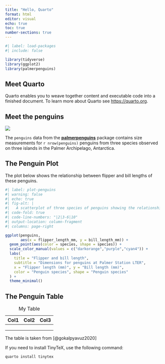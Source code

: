 ```yaml
---
title: "Hello, Quarto"
format: html
editor: visual
echo: true
toc: true
number-sections: true
---
```


```r
#| label: load-packages
#| include: false

library(tidyverse)
library(ggplot2)
library(palmerpenguins)
```

## Meet Quarto

Quarto enables you to weave together content and executable code into a finished document. To learn more about Quarto see <https://quarto.org>.

## Meet the penguins

![](https://raw.githubusercontent.com/quarto-dev/quarto-web/main/docs/get-started/hello/rstudio/lter_penguins.png)

The `penguins` data from the [**palmerpenguins**](https://allisonhorst.github.io/palmerpenguins "palmerpenguins R package") package contains size measurements for `r nrow(penguins)` penguins from three species observed on three islands in the Palmer Archipelago, Antarctica.

## The Penguin Plot

The plot below shows the relationship between flipper and bill lengths of these penguins.

```r
#| label: plot-penguins
#| warning: false
#| echo: true
#| fig-alt: |
#|   A scatterplot of three species of penguins showing the relationship between
#| code-fold: true
#| code-line-numbers: "|2|3-6|10"
#| output-location: column-fragment
#| columns: page-right

ggplot(penguins, 
       aes(x = flipper_length_mm, y = bill_length_mm)) +
  geom_point(aes(color = species, shape = species)) +
  scale_color_manual(values = c("darkorange","purple","cyan4")) +
  labs(
    title = "Flipper and bill length",
    subtitle = "Dimensions for penguins at Palmer Station LTER",
    x = "Flipper length (mm)", y = "Bill length (mm)",
    color = "Penguin species", shape = "Penguin species"
  ) +
  theme_minimal()
```

## The Penguin Table

| Col1 | Col2 | Col3 |
|------|------|------|
|      |      |      |
|      |      |      |
|      |      |      |

: My Table

The table is taken from [@gokalpyavuz2020]

If you need to install TinyTeX, use the following command:

``` terminal
quarto install tinytex
```
